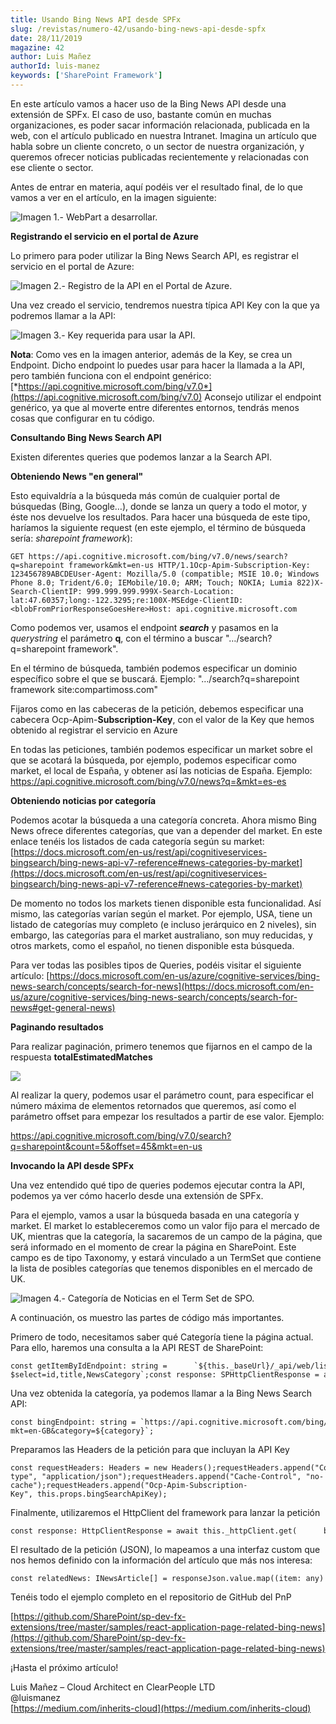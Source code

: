 ```yaml
---
title: Usando Bing News API desde SPFx
slug: /revistas/numero-42/usando-bing-news-api-desde-spfx
date: 28/11/2019
magazine: 42
author: Luis Mañez
authorId: luis-manez
keywords: ['SharePoint Framework']
---
```






En este artículo vamos a hacer uso de la Bing News API desde una extensión de SPFx. El caso de uso, bastante común en muchas organizaciones, es poder sacar información relacionada, publicada en la web, con el artículo publicado en nuestra Intranet. Imagina un artículo que habla sobre un cliente concreto, o un sector de nuestra organización, y queremos ofrecer noticias publicadas recientemente y relacionadas con ese cliente o sector.

Antes de entrar en materia, aquí podéis ver el resultado final, de lo que vamos a ver en el artículo, en la imagen siguiente:

![Imagen 1.- WebPart a desarrollar.](../../../images/numero42/usando-bing-news-api-desde-spfx/image1.png)

**Registrando el servicio en el portal de Azure**

Lo primero para poder utilizar la Bing News Search API, es registrar el servicio en el portal de Azure:

![Imagen 2.- Registro de la API en el Portal de Azure.](../../../images/numero42/usando-bing-news-api-desde-spfx/image2.png)

Una vez creado el servicio, tendremos nuestra típica API Key con la que ya podremos llamar a la API:

![Imagen 3.- Key requerida para usar la API.](../../../images/numero42/usando-bing-news-api-desde-spfx/image3.png)

**Nota**: Como ves en la imagen anterior, además de la Key, se crea un Endpoint. Dicho endpoint lo puedes usar para hacer la llamada a la API, pero también funciona con el endpoint genérico: [*https://api.cognitive.microsoft.com/bing/v7.0*](https://api.cognitive.microsoft.com/bing/v7.0)
 Aconsejo utilizar el endpoint genérico, ya que al moverte entre diferentes entornos, tendrás menos cosas que configurar en tu código.

**Consultando Bing News Search API**

Existen diferentes queries que podemos lanzar a la Search API.

**Obteniendo News "en general"**

Esto equivaldría a la búsqueda más común de cualquier portal de búsquedas (Bing, Google…), donde se lanza un query a todo el motor, y éste nos devuelve los resultados. Para hacer una búsqueda de este tipo, haríamos la siguiente request (en este ejemplo, el término de búsqueda sería: *sharepoint framework*):

```
GET https://api.cognitive.microsoft.com/bing/v7.0/news/search?q=sharepoint framework&mkt=en-us HTTP/1.1Ocp-Apim-Subscription-Key: 123456789ABCDEUser-Agent: Mozilla/5.0 (compatible; MSIE 10.0; Windows Phone 8.0; Trident/6.0; IEMobile/10.0; ARM; Touch; NOKIA; Lumia 822)X-Search-ClientIP: 999.999.999.999X-Search-Location: lat:47.60357;long:-122.3295;re:100X-MSEdge-ClientID: <blobFromPriorResponseGoesHere>Host: api.cognitive.microsoft.com​
```

Como podemos ver, usamos el endpoint ***search*** y pasamos en la *querystring* el parámetro **q**, con el término a buscar "…/search?q=sharepoint framework".

En el término de búsqueda, también podemos especificar un dominio específico sobre el que se buscará. Ejemplo: "…/search?q=sharepoint framework site:compartimoss.com"

Fijaros como en las cabeceras de la petición, debemos especificar una cabecera Ocp-Apim-**Subscription-Key**, con el valor de la Key que hemos obtenido al registrar el servicio en Azure

En todas las peticiones, también podemos especificar un market sobre el que se acotará la búsqueda, por ejemplo, podemos especificar como market, el local de España, y obtener así las noticias de España. Ejemplo: https://api.cognitive.microsoft.com/bing/v7.0/news?q=&mkt=es-es

**Obteniendo noticias por categoría**

Podemos acotar la búsqueda a una categoría concreta. Ahora mismo Bing News ofrece diferentes categorías, que van a depender del market. En este enlace tenéis los listados de cada categoría según su market: [https://docs.microsoft.com/en-us/rest/api/cognitiveservices-bingsearch/bing-news-api-v7-reference#news-categories-by-market](https://docs.microsoft.com/en-us/rest/api/cognitiveservices-bingsearch/bing-news-api-v7-reference#news-categories-by-market)

De momento no todos los markets tienen disponible esta funcionalidad. Así mismo, las categorías varían según el market. Por ejemplo, USA, tiene un listado de categorías muy completo (e incluso jerárquico en 2 niveles), sin embargo, las categorías para el market australiano, son muy reducidas, y otros markets, como el español, no tienen disponible esta búsqueda.

Para ver todas las posibles tipos de Queries, podéis visitar el siguiente artículo: [https://docs.microsoft.com/en-us/azure/cognitive-services/bing-news-search/concepts/search-for-news](https://docs.microsoft.com/en-us/azure/cognitive-services/bing-news-search/concepts/search-for-news#get-general-news)

**Paginando resultados**

Para realizar paginación, primero tenemos que fijarnos en el campo de la respuesta **totalEstimatedMatches**

![](../../../images/numero42/usando-bing-news-api-desde-spfx/image4.png)

Al realizar la query, podemos usar el parámetro count, para especificar el número máxima de elementos retornados que queremos, así como el parámetro offset para empezar los resultados a partir de ese valor. Ejemplo:

https://api.cognitive.microsoft.com/bing/v7.0/search?q=sharepoint&count=5&offset=45&mkt=en-us

**Invocando la API desde SPFx**

Una vez entendido qué tipo de queries podemos ejecutar contra la API, podemos ya ver cómo hacerlo desde una extensión de SPFx.

Para el ejemplo, vamos a usar la búsqueda basada en una categoría y market. El market lo estableceremos como un valor fijo para el mercado de UK, mientras que la categoría, la sacaremos de un campo de la página, que será informado en el momento de crear la página en SharePoint. Este campo es de tipo Taxonomy, y estará vinculado a un TermSet que contiene la lista de posibles categorías que tenemos disponibles en el mercado de UK.

![Imagen 4.- Categoría de Noticias en el Term Set de SPO.](../../../images/numero42/usando-bing-news-api-desde-spfx/image5.png)

A continuación, os muestro las partes de código más importantes.

Primero de todo, necesitamos saber qué Categoría tiene la página actual. Para ello, haremos una consulta a la API REST de SharePoint:

```
const getItemByIdEndpoint: string =      `${this._baseUrl}/_api/web/lists('${this._listId}')/GetItemById(${this._listItemId})?$select=id,title,NewsCategory`;const response: SPHttpClientResponse = await this._spHttpClient.get(getItemByIdEndpoint, SPHttpClient.configurations.v1);const responseJson: any = await response.json();
```

​Una vez obtenida la categoría, ya podemos llamar a la Bing News Search API:

```
const bingEndpoint: string = `https://api.cognitive.microsoft.com/bing/v7.0/news?mkt=en-GB&category=${category}`;
```

Preparamos las Headers de la petición para que incluyan la API Key

```
const requestHeaders: Headers = new Headers();requestHeaders.append("Content-type", "application/json");requestHeaders.append("Cache-Control", "no-cache");requestHeaders.append("Ocp-Apim-Subscription-Key", this.props.bingSearchApiKey);
```

Finalmente, utilizaremos el HttpClient del framework para lanzar la petición

```
const response: HttpClientResponse = await this._httpClient.get(      bingEndpoint,      HttpClient.configurations.v1,      httpOptions);const responseJson: any = await response.json();
```

El resultado de la petición (JSON), lo mapeamos a una interfaz custom que nos hemos definido con la información del artículo que más nos interesa:

```
const relatedNews: INewsArticle[] = responseJson.value.map((item: any) => {      const article: INewsArticle = {        name: item.name,        category: item.category,        description: item.description,        thumbnailUrl: item.image.thumbnail.contentUrl,        datePublished: new Date(item.datePublished),        url: item.url      };      return article;    });
```



Tenéis todo el ejemplo completo en el repositorio de GitHub del PnP

[https://github.com/SharePoint/sp-dev-fx-extensions/tree/master/samples/react-application-page-related-bing-news](https://github.com/SharePoint/sp-dev-fx-extensions/tree/master/samples/react-application-page-related-bing-news)

¡Hasta el próximo artículo!



Luis Mañez – Cloud Architect en ClearPeople LTD <br />
 @luismanez <br />
 [https://medium.com/inherits-cloud](https://medium.com/inherits-cloud)